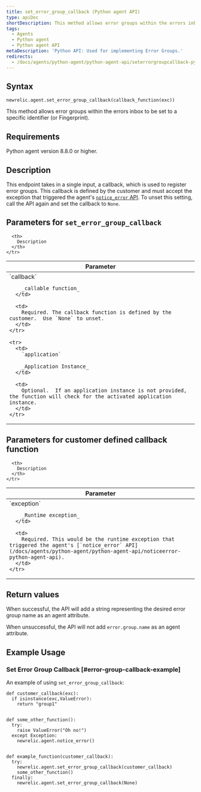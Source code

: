 ```yaml
---
title: set_error_group_callback (Python agent API)
type: apiDoc
shortDescription: This method allows error groups within the errors inbox to be set to a specific identifier.
tags:
  - Agents
  - Python agent
  - Python agent API
metaDescription: 'Python API: Used for implementing Error Groups.'
redirects:
  - /docs/agents/python-agent/python-agent-api/seterrorgroupcallback-python-agent-api
---
```


## Syntax

```
newrelic.agent.set_error_group_callback(callback_function(exc))
```

This method allows error groups within the errors inbox to be set to a specific identifier (or Fingerprint). 

## Requirements

Python agent version 8.8.0 or higher.

## Description

This endpoint takes in a single input, a callback, which is used to register error groups.  This callback is defined by the customer and must accept the exception that triggered the agent's [`notice_error` API](/docs/agents/python-agent/python-agent-api/noticeerror-python-agent-api).  To unset this setting, call the API again and set the callback to `None`.

## Parameters for `set_error_group_callback`

<table>
  <thead>
    <tr>
      <th width="25%">
        Parameter
      </th>

      <th>
        Description
      </th>
    </tr>
  </thead>

  <tbody>
    <tr>
      <td>
        `callback`

        _callable function_
      </td>

      <td>
        Required. The callback function is defined by the customer.  Use `None` to unset.
      </td>
    </tr>
  
    <tr>
      <td>
        `application`

        _Application Instance_
      </td>

      <td>
        Optional.  If an application instance is not provided, the function will check for the activated application instance.
      </td>
    </tr>

  </tbody>
</table>

## Parameters for customer defined callback function

<table>
  <thead>
    <tr>
      <th width="25%">
        Parameter
      </th>

      <th>
        Description
      </th>
    </tr>
  </thead>

  <tbody>
    <tr>
      <td>
        `exception`

        _Runtime exception_
      </td>

      <td>
        Required. This would be the runtime exception that triggered the agent's [`notice_error` API](/docs/agents/python-agent/python-agent-api/noticeerror-python-agent-api).
      </td>
    </tr>

  </tbody>
</table>

## Return values

When successful, the API will add a string representing the desired error group name as an agent attribute.

When unsuccessful, the API will not add `error.group.name` as an agent attribute.

## Example Usage

### Set Error Group Callback [#error-group-callback-example]

An example of using `set_error_group_callback`:

```
def customer_callback(exc):
  if isinstance(exc,ValueError):
    return "group1"


def some_other_function():
  try:
    raise ValueError("Oh no!")
  except Exception:
    newrelic.agent.notice_error()


def example_function(customer_callback):
  try:
    newrelic.agent.set_error_group_callback(customer_callback)
    some_other_function()
  finally:
    newrelic.agent.set_error_group_callback(None)

```
